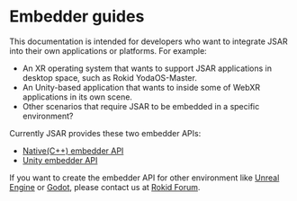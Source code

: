 # Embedder guides

This documentation is intended for developers who want to integrate JSAR into their own applications or platforms. For example:

- An XR operating system that wants to support JSAR applications in desktop space, such as Rokid YodaOS-Master.
- An Unity-based application that wants to inside some of WebXR applications in its own scene.
- Other scenarios that require JSAR to be embedded in a specific environment?

Currently JSAR provides these two embedder APIs:

- [Native(C++) embedder API][native-apis]
- [Unity embedder API][unity-apis]

[native-apis]: ./references/embedder-guides/native-apis
[unity-apis]: ./references/embedder-guides/unity-apis

If you want to create the embedder API for other environment like [Unreal Engine][unrealengine] or [Godot][godot], please contact us at [Rokid Forum][rokid-forum].

[unrealengine]: https://www.unrealengine.com/
[godot]: https://godotengine.org/
[rokid-forum]: https://forum.rokid.com/
